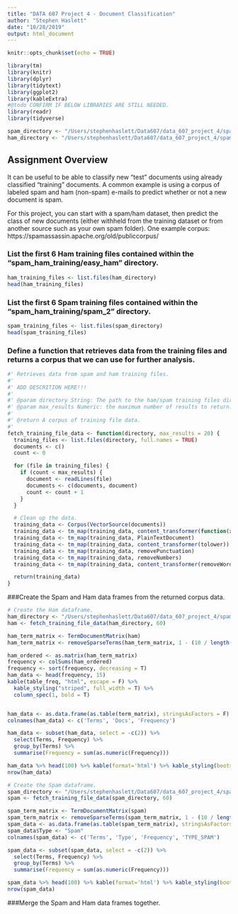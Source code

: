 ```yaml
---
title: "DATA 607 Project 4 - Document Classification"
author: "Stephen Haslett"
date: "10/28/2019"
output: html_document
---
```


```r
knitr::opts_chunk$set(echo = TRUE)
```

```r
library(tm)
library(knitr)
library(dplyr)
library(tidytext)
library(ggplot2)
library(kableExtra)
#@todo CONFIRM IF BELOW LIBRARIES ARE STILL NEEDED.
library(readr)
library(tidyverse)

spam_directory <- "/Users/stephenhaslett/Data607/data_607_project_4/spam_ham_training/spam_2"
ham_directory <- "/Users/stephenhaslett/Data607/data_607_project_4/spam_ham_training/easy_ham"
```
## Assignment Overview
It can be useful to be able to classify new "test" documents using already classified "training" documents.  A common example is using a corpus of labeled spam and ham (non-spam) e-mails to predict whether or not a new document is spam.  

For this project, you can start with a spam/ham dataset, then predict the class of new documents (either withheld from the training dataset or from another source such as your own spam folder).   One example corpus:   https://spamassassin.apache.org/old/publiccorpus/

### List the first 6 Ham training files contained within the "spam_ham_training/easy_ham" directory.
```r
ham_training_files <- list.files(ham_directory)
head(ham_training_files)
```


### List the first 6 Spam training files contained within the "spam_ham_training/spam_2" directory.
```r
spam_training_files <- list.files(spam_directory)
head(spam_training_files)
```

### Define a function that retrieves data from the training files and returns a corpus that we can use for further analysis.
```r
#' Retrieves data from spam and ham training files.
#'
#' ADD DESCRITION HERE!!!
#'
#' @param directory String: The path to the ham/spam training files directory.
#' @param max_results Numeric: the maximum number of results to return.
#'
#' @return A corpus of training file data.
#'
fetch_training_file_data <- function(directory, max_results = 20) {
  training_files <- list.files(directory, full.names = TRUE)
  documents <- c()
  count <- 0

  for (file in training_files) {
    if (count < max_results) {
      document <- readLines(file)
      documents <- c(documents, document)
      count <- count + 1
    }
  }

  # Clean up the data.
  training_data <- Corpus(VectorSource(documents))
  training_data <- tm_map(training_data, content_transformer(function(x) iconv(x, "UTF-8", sub="byte")))
  training_data <- tm_map(training_data, PlainTextDocument)
  training_data <- tm_map(training_data, content_transformer(tolower))
  training_data <- tm_map(training_data, removePunctuation)
  training_data <- tm_map(training_data, removeNumbers)
  training_data <- tm_map(training_data, content_transformer(removeWords), stopwords("english"))  

  return(training_data)
}

```


###Create the Spam and Ham data frames from the returned corpus data.
```r
# Create the Ham dataframe.
ham_directory <- "/Users/stephenhaslett/Data607/data_607_project_4/spam_ham_training/easy_ham"
ham <- fetch_training_file_data(ham_directory, 60)

ham_term_matrix <- TermDocumentMatrix(ham)
ham_term_matrix <- removeSparseTerms(ham_term_matrix, 1 - (10 / length(ham)))

ham_ordered <- as.matrix(ham_term_matrix)
frequency <- colSums(ham_ordered)
frequency <- sort(frequency, decreasing = T)
ham_data <- head(frequency, 15)
kable(table_freq, "html", escape = F) %>%
  kable_styling("striped", full_width = T) %>%
  column_spec(1, bold = T)


ham_data <- as.data.frame(as.table(term_matrix), stringsAsFactors = F)
colnames(ham_data) <- c('Terms', 'Docs', 'Frequency')

ham_data <- subset(ham_data, select = -c(2)) %>%
  select(Terms, Frequency) %>%
  group_by(Terms) %>%
  summarise(Frequency = sum(as.numeric(Frequency)))

ham_data %>% head(100) %>% kable(format='html') %>% kable_styling(bootstrap_options = "striped") %>% column_spec(1, bold = T)
nrow(ham_data)
```

```r
# Create the Spam dataframe.
spam_directory <- "/Users/stephenhaslett/Data607/data_607_project_4/spam_ham_training/spam_2"
spam <- fetch_training_file_data(spam_directory, 60)

spam_term_matrix <- TermDocumentMatrix(spam)
spam_term_matrix <- removeSparseTerms(spam_term_matrix, 1 - (10 / length(spam)))
spam_data <- as.data.frame(as.table(spam_term_matrix), stringsAsFactors = F)
spam_data$Type <- "Spam"
colnames(spam_data) <- c('Terms', 'Type', 'Frequency', 'TYPE_SPAM')

spam_data <- subset(spam_data, select = -c(2)) %>%
  select(Terms, Frequency) %>%
  group_by(Terms) %>%
  summarise(Frequency = sum(as.numeric(Frequency)))

spam_data %>% head(100) %>% kable(format='html') %>% kable_styling(bootstrap_options = "striped") %>% column_spec(1, bold = T)
nrow(spam_data)
```


###Merge the Spam and Ham data frames together.
```r

```
